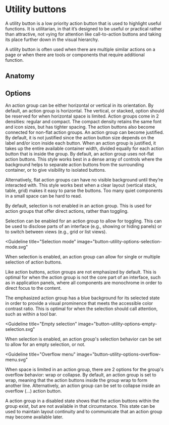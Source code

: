 # Utility buttons

A utility button is a low priority action button that is used to highlight
useful functions. It is utilitarian, in that it’s designed to be useful or
practical rather than attractive, not vying for attention like call-to-action
buttons and taking its place further down in the visual hierarchy.

A utility button is often used when there are multiple similar actions on a page
or when there are tools or components that require additional function.

<Imagefullwidth image="button-utility-Hero.svg" title="Utility button example" />

## Anatomy

<Imagefullwidth image="button-utility-Anatomy.svg" title="Utility button anatomy example" />

<AssetLinks>
  <AssetLink href="https://react.fabric-ds.io/button" />
  <AssetLink href="https://vue.fabric-ds.io/button" />
</AssetLinks>

<TableOfContents />

## Options

<Guideline title="Orientation" image="button-utility-options-orientation.svg">
  An action group can be either horizontal or vertical in its orientation. By
  default, an action group is horizontal. The vertical, or stacked, option
  should be reserved for when horizontal space is limited.
</Guideline>

<Guideline title="Density" image="button-utility-options-density.svg">
  Action groups come in 2 densities: regular and compact. The compact density
  retains the same font and icon sizes, but has tighter spacing. The action
  buttons also become connected for non-flat action groups.
</Guideline>

<Guideline title="Justified" image="button-utility-options-justified.svg">
  An action group can become justified. By default, it is not justified since
  the action button size depends on the label and/or icon inside each button.
  When an action group is justified, it takes up the entire available container
  width, divided equally for each action button that is inside the group.
</Guideline>

<Guideline title="Flat" image="button-utility-options-flat.svg">
By default, an action group uses not-flat action buttons. This style works best in a dense array of controls where the background helps to separate action buttons from the surrounding container, or to give visibility to isolated buttons.

Alternatively, flat action groups can have no visible background until they’re
interacted with. This style works best when a clear layout (vertical stack,
table, grid) makes it easy to parse the buttons. Too many quiet components in a
small space can be hard to read.
</Guideline>

<Guideline title="Enable selection" image="button-utility-options-enable-selection.svg">
By default, selection is not enabled in an action group. This is used for action groups that offer direct actions, rather than toggling.

Selection can be enabled for an action group to allow for toggling. This can be
used to disclose parts of an interface (e.g., showing or hiding panels) or to
switch between views (e.g., grid or list views).
</Guideline>

<Guideline
  title="Selection mode"
  image="button-utility-options-selection-mode.svg"
>
  When selection is enabled, an action group can allow for single or multiple
  selection of action buttons.
</Guideline>

<Guideline title="Emphasis" image="button-utility-options-emphasis.svg">
Like action buttons, action groups are not emphasized by default. This is optimal for when the action group is not the core part of an interface, such as in application panels, where all components are monochrome in order to direct focus to the content.

The emphasized action group has a blue background for its selected state in
order to provide a visual prominence that meets the accessible color contrast
ratio. This is optimal for when the selection should call attention, such as
within a tool bar.
</Guideline>

<Guideline
  title="Empty selection"
  image="button-utility-options-empty-selection.svg"
>
  When selection is enabled, an action group's selection behavior can be set to
  allow for an empty selection, or not.
</Guideline>

<Guideline
  title="Overflow menu"
  image="button-utility-options-overflow-menu.svg"
>
  When space is limited in an action group, there are 2 options for the group's
  overflow behavior: wrap or collapse. By default, an action group is set to
  wrap, meaning that the action buttons inside the group wrap to form another
  line. Alternatively, an action group can be set to collapse inside an overflow
  (...) action button.
</Guideline>

<Guideline title="Disabled" image="button-utility-options-disabled.svg">
  A action group in a disabled state shows that the action buttons within the
  group exist, but are not available in that circumstance. This state can be
  used to maintain layout continuity and to communicate that an action group may
  become available later.
</Guideline>
